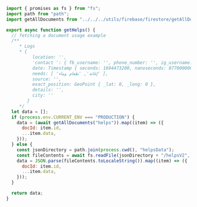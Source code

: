 ```js showLineNumbers filename="service.js"
import { promises as fs } from "fs";
import path from "path";
import getAllDocuments from "../../../utils/firebase/firestore/getAllDocuments";

export async function getHelps() {
  // fetching a document usage example
  /**
     * Logs 
     * {
          location: '',
          'contact ': { fb_username: '', phone_number: '', ig_username: '' },
          date: Timestamp { seconds: 1694473200, nanoseconds: 877000000 },
          needs: [ 'إغاثة', 'طعام وماء' ],
          source: '',
          exact_position: GeoPoint { _lat: 0, _long: 0 },
          details: '',
          city: ''
        }
     */
  let data = [];
  if (process.env.CURRENT_ENV === "PRODUCTION") {
    data = (await getAllDocuments("helps")).map((item) => ({
      docId: item.id,
      ...item.data,
    }));
  } else {
    const jsonDirectory = path.join(process.cwd(), "helpsData");
    const fileContents = await fs.readFile(jsonDirectory + "/helpsV2", "utf8");
    data = JSON.parse(fileContents.toLocaleString()).map((item) => ({
      docId: item.id,
      ...item.data,
    }));
  }

  return data;
}
```
